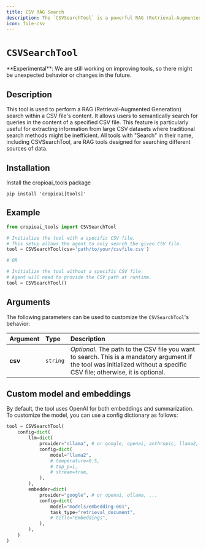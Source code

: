 ```yaml
---
title: CSV RAG Search
description: The `CSVSearchTool` is a powerful RAG (Retrieval-Augmented Generation) tool designed for semantic searches within a CSV file's content.
icon: file-csv
---
```


# `CSVSearchTool`

<Note>
    **Experimental**: We are still working on improving tools, so there might be unexpected behavior or changes in the future.
</Note>

## Description

This tool is used to perform a RAG (Retrieval-Augmented Generation) search within a CSV file's content. It allows users to semantically search for queries in the content of a specified CSV file. 
This feature is particularly useful for extracting information from large CSV datasets where traditional search methods might be inefficient. All tools with "Search" in their name, including CSVSearchTool, 
are RAG tools designed for searching different sources of data.

## Installation

Install the cropioai_tools package

```shell
pip install 'cropioai[tools]'
```

## Example

```python Code
from cropioai_tools import CSVSearchTool

# Initialize the tool with a specific CSV file. 
# This setup allows the agent to only search the given CSV file.
tool = CSVSearchTool(csv='path/to/your/csvfile.csv')

# OR

# Initialize the tool without a specific CSV file. 
# Agent will need to provide the CSV path at runtime.
tool = CSVSearchTool()
```

## Arguments

The following parameters can be used to customize the `CSVSearchTool`'s behavior:

| Argument       | Type     | Description                                                                                                                         |
|:---------------|:---------|:-------------------------------------------------------------------------------------------------------------------------------------|
| **csv**        | `string` | _Optional_. The path to the CSV file you want to search. This is a mandatory argument if the tool was initialized without a specific CSV file; otherwise, it is optional.                                                                            |

## Custom model and embeddings

By default, the tool uses OpenAI for both embeddings and summarization. To customize the model, you can use a config dictionary as follows:

```python Code
tool = CSVSearchTool(
    config=dict(
        llm=dict(
            provider="ollama", # or google, openai, anthropic, llama2, ...
            config=dict(
                model="llama2",
                # temperature=0.5,
                # top_p=1,
                # stream=true,
            ),
        ),
        embedder=dict(
            provider="google", # or openai, ollama, ...
            config=dict(
                model="models/embedding-001",
                task_type="retrieval_document",
                # title="Embeddings",
            ),
        ),
    )
)
```
